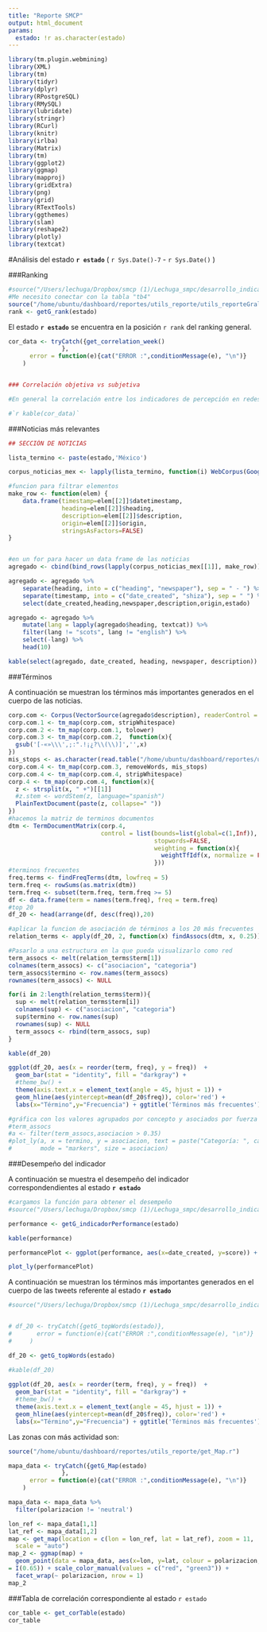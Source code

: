 ```yaml
---
title: "Reporte SMCP"
output: html_document
params:
  estado: !r as.character(estado)
---
```


```r
library(tm.plugin.webmining)
library(XML)
library(tm)
library(tidyr)
library(dplyr)
library(RPostgreSQL)
library(RMySQL)
library(lubridate)
library(stringr)
library(RCurl)
library(knitr)
library(irlba)
library(Matrix)
library(tm)
library(ggplot2)
library(ggmap)
library(mapproj)
library(gridExtra)
library(png)
library(grid)
library(RTextTools)
library(ggthemes)
library(slam)
library(reshape2)
library(plotly)
library(textcat)
```

#Análisis del estado __`r estado`__  \( `r Sys.Date()-7` - `r Sys.Date()` \)



###Ranking 

```r
#source("/Users/lechuga/Dropbox/smcp (1)/Lechuga_smpc/desarrollo_indicadoresDashboard/generacion_reporte/get_rank.r")
#Me necesito conectar con la tabla "tb4"
source("/home/ubuntu/dashboard/reportes/utils_reporte/utils_reporteGral.r")
rank <- getG_rank(estado)
```


El estado __`r estado`__ se encuentra en la posición `r rank` del ranking general.




```r


cor_data <- tryCatch({get_correlation_week()
               },
      error = function(e){cat("ERROR :",conditionMessage(e), "\n")}
    )


### Correlación objetiva vs subjetiva

#En general la correlación entre los indicadores de percepción en redes sociales (_subjetivos_) vs los indicadores de percepción de las noticas (_objetivos_) está dada por la siguiente tabla:

#`r kable(cor_data)`
```

###Noticias más relevantes 

```r
## SECCIÓN DE NOTICIAS

lista_termino <- paste(estado,'México')

corpus_noticias_mex <- lapply(lista_termino, function(i) WebCorpus(GoogleNewsSource(params=list(hl = "spanish", q = i, ie ="utf-8", num = 40, gl = "MX", output = "rss"))))

#funcion para filtrar elementos
make_row <- function(elem) {
    data.frame(timestamp=elem[[2]]$datetimestamp,
               heading=elem[[2]]$heading,
               description=elem[[2]]$description,
               origin=elem[[2]]$origin,
               stringsAsFactors=FALSE)
}


#en un for para hacer un data frame de las noticias
agregado <- cbind(bind_rows(lapply(corpus_noticias_mex[[1]], make_row)),estado = estado)

agregado <- agregado %>%
    separate(heading, into = c("heading", "newspaper"), sep = " - ") %>%
    separate(timestamp, into = c("date_created", "shiza"), sep = " ") %>%
    select(date_created,heading,newspaper,description,origin,estado)

agregado <- agregado %>%
    mutate(lang = lapply(agregado$heading, textcat)) %>%
    filter(lang != "scots", lang != "english") %>%
    select(-lang) %>%
    head(10)

kable(select(agregado, date_created, heading, newspaper, description))


```


###Términos

A continuación se muestran los términos más importantes generados en el cuerpo de las noticias.

```r

corp.com <- Corpus(VectorSource(agregado$description), readerControl = list(language ='spa'))
corp.com.1 <- tm_map(corp.com, stripWhitespace)
corp.com.2 <- tm_map(corp.com.1, tolower)
corp.com.3 <- tm_map(corp.com.2,  function(x){
  gsub('[-«»\\\',;:".!¡¿?\\(\\)]','',x)
}) 
mis_stops <- as.character(read.table("/home/ubuntu/dashboard/reportes/utils_reporte/espanol_stops.txt")[,1])
corp.com.4 <- tm_map(corp.com.3, removeWords, mis_stops)
corp.com.4 <- tm_map(corp.com.4, stripWhitespace)
corp.4 <- tm_map(corp.com.4, function(x){
  z <- strsplit(x, " +")[[1]]
  #z.stem <- wordStem(z, language="spanish")
  PlainTextDocument(paste(z, collapse=" "))
})
#hacemos la matriz de terminos documentos
dtm <- TermDocumentMatrix(corp.4,
                          control = list(bounds=list(global=c(1,Inf)), 
                                         stopwords=FALSE,
                                         weighting = function(x){ 
                                           weightTfIdf(x, normalize = FALSE)
                                         }))
#terminos frecuentes
freq.terms <- findFreqTerms(dtm, lowfreq = 5)
term.freq <- rowSums(as.matrix(dtm))
term.freq <- subset(term.freq, term.freq >= 5)
df <- data.frame(term = names(term.freq), freq = term.freq)
#top 20 
df_20 <- head(arrange(df, desc(freq)),20)

#aplicar la funcion de asociación de términos a los 20 más frecuentes
relation_terms <- apply(df_20, 2, function(x) findAssocs(dtm, x, 0.25))

#Pasarlo a una estructura en la que pueda visualizarlo como red
term_assocs <- melt(relation_terms$term[1])
colnames(term_assocs) <- c("asociacion", "categoria")
term_assocs$termino <- row.names(term_assocs)
rownames(term_assocs) <- NULL

for(i in 2:length(relation_terms$term)){
  sup <- melt(relation_terms$term[i])
  colnames(sup) <- c("asociacion", "categoria")
  sup$termino <- row.names(sup)
  rownames(sup) <- NULL
  term_assocs <- rbind(term_assocs, sup)
}

kable(df_20)

ggplot(df_20, aes(x = reorder(term, freq), y = freq))  +
  geom_bar(stat = "identity", fill = "darkgray") +
  #theme_bw() +
  theme(axis.text.x = element_text(angle = 45, hjust = 1)) +
  geom_hline(aes(yintercept=mean(df_20$freq)), color='red') +
  labs(x="Término",y="Frecuencia") + ggtitle('Términos más frecuentes') + coord_flip()

#gráfica con los valores agrupados por concepto y asociados por fuerza
#term_assocs
#a <- filter(term_assocs,asociacion > 0.35)
#plot_ly(a, x = termino, y = asociacion, text = paste("Categoría: ", categoria),
#        mode = "markers", size = asociacion)

```


###Desempeño del indicador 

A continuación se muestra el desempeño del indicador correspondendientes al estado __`r estado`__ 


```r
#cargamos la función para obtener el desempeño
#source("/Users/lechuga/Dropbox/smcp (1)/Lechuga_smpc/desarrollo_indicadoresDashboard/generacion_reporte/get_performance.r")

performance <- getG_indicadorPerformance(estado)

kable(performance)

performancePlot <- ggplot(performance, aes(x=date_created, y=score)) + geom_line()

plot_ly(performancePlot)
```


A continuación se muestran los términos más importantes generados en el cuerpo de las tweets referente al estado __`r estado`__ 

```r
#source("/Users/lechuga/Dropbox/smcp (1)/Lechuga_smpc/desarrollo_indicadoresDashboard/generacion_reporte/get_topWordsTweets.r")


# df_20 <- tryCatch({getG_topWords(estado)},
#       error = function(e){cat("ERROR :",conditionMessage(e), "\n")} 
#     )

df_20 <- getG_topWords(estado)

#kable(df_20)
      
ggplot(df_20, aes(x = reorder(term, freq), y = freq))  +
  geom_bar(stat = "identity", fill = "darkgray") +
  #theme_bw() +
  theme(axis.text.x = element_text(angle = 45, hjust = 1)) +
  geom_hline(aes(yintercept=mean(df_20$freq)), color='red') +
  labs(x="Término",y="Frecuencia") + ggtitle('Términos más frecuentes') + coord_flip()

```


Las zonas con más actividad son:

```r
source("/home/ubuntu/dashboard/reportes/utils_reporte/get_Map.r")

mapa_data <- tryCatch({getG_Map(estado)
               },
      error = function(e){cat("ERROR :",conditionMessage(e), "\n")} 
    )

mapa_data <- mapa_data %>%
  filter(polarizacion != 'neutral')

lon_ref <- mapa_data[1,1]
lat_ref <- mapa_data[1,2]
map <- get_map(location = c(lon = lon_ref, lat = lat_ref), zoom = 11,
  scale = "auto")
map_2 <- ggmap(map) +
  geom_point(data = mapa_data, aes(x=lon, y=lat, colour = polarizacion, size = 3), alpha
= I(0.65)) + scale_color_manual(values = c("red", "green3")) + 
  facet_wrap(~ polarizacion, nrow = 1)
map_2

```


###Tabla de correlación correspondiente al estado `r estado`

```r

cor_table <- get_corTable(estado)
cor_table

```















